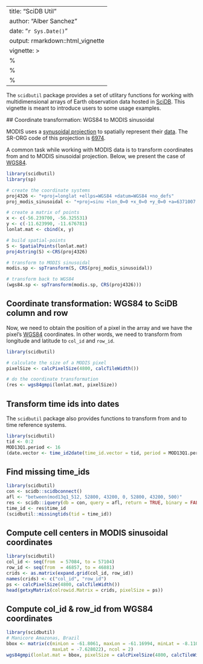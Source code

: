 ---
title: "SciDB Util"
author: "Alber Sanchez"
date: "`r Sys.Date()`"
output: rmarkdown::html_vignette
vignette: >
  %\VignetteIndexEntry{Vignette Title}
  %\VignetteEngine{knitr::rmarkdown}
  %\VignetteEncoding{UTF-8}
  ---
  
  
  
  The `scidbutil` package provides a set of utlitary functions for working with multidimensional arrays of Earth observation data hosted in [SciDB](http://scidb.org/). This vignette is meant to introduce users to some usage examples.
  
  
  
  ## Coordinate transformation: WGS84 to MODIS sinusoidal
  
  MODIS uses a [synusoidal projection](https://en.wikipedia.org/wiki/Sinusoidal_projection) to spatially represent their [data](https://code.env.duke.edu/projects/mget/wiki/SinusoidalMODIS). The SR-ORG code of this projection is [6974](http://spatialreference.org/ref/sr-org/6974/).
  
  A common task while working with MODIS data is to transform coordinates from and to MODIS sinusoidal projection. Below, we present the case of [WGS84](https://en.wikipedia.org/wiki/WGS84).
  
  
  ```r
library(scidbutil)
library(sp)

# create the coordinate systems
proj4326 <- "+proj=longlat +ellps=WGS84 +datum=WGS84 +no_defs"
proj_modis_sinusoidal <- "+proj=sinu +lon_0=0 +x_0=0 +y_0=0 +a=6371007.181 +b=6371007.181 +units=m +no_defs"

# create a matrix of points
x <- c(-56.239700, -56.325531)
y <- c(-11.623990, -11.676781)
lonlat.mat <- cbind(x, y)

# build spatial-points
S <- SpatialPoints(lonlat.mat)
proj4string(S) <-CRS(proj4326)

# transform to MODIS sinusoidal
modis.sp <- spTransform(S, CRS(proj_modis_sinusoidal))

# transform back to WGS84
(wgs84.sp <- spTransform(modis.sp, CRS(proj4326)))
```


## Coordinate transformation: WGS84 to SciDB column and row

Now, we need to obtain the position of a pixel in the array and we have the pixel's  [WGS84](https://en.wikipedia.org/wiki/WGS84) coordinates. In other words, we need to transform from longitude and latitude to `col_id` and `row_id`.

```r
library(scidbutil)

# calculate the size of a MODIS pixel
pixelSize <- calcPixelSize(4800, calcTileWidth())

# do the coordinate transformation
(res <- wgs84gmpi(lonlat.mat, pixelSize))
```


## Transform time ids into dates

The `scidbutil` package also provides functions to transform from and to time reference systems.


```r
library(scidbutil)
tid <- 0:2
MOD13Q1.period <- 16 
(date.vector <- time_id2date(time_id.vector = tid, period = MOD13Q1.period))
```


## Find missing time_ids

```r
library(scidbutil)
con <- scidb::scidbconnect()
afl <- "between(mod13q1_512, 52800, 43200, 0, 52800, 43200, 500)"
res <- scidb::iquery(db = con, query = afl, return = TRUE, binary = FALSE)
time_id <- res$time_id
(scidbutil::missingtids(tid = time_id))
```


## Compute cell centers in MODIS sinusoidal coordinates
```r
library(scidbutil)
col_id <- seq(from  = 57084, to = 57104)
row_id <- seq(from  = 46857, to = 46881)
crids <- as.matrix(expand.grid(col_id, row_id))
names(crids) <- c("col_id", "row_id")
ps <- calcPixelSize(4800, calcTileWidth())
head(getxyMatrix(colrowid.Matrix = crids, pixelSize = ps))
```


## Compute col_id & row_id from WGS84 coordinates
```r
library(scidbutil)
# Manicore Amazonas, Brazil
bbox <- matrix(c(minLon = -61.8061, maxLon = -61.16994, minLat = -8.110165, 
                 maxLat = -7.628022), ncol = 2)
wgs84gmpi(lonlat.mat = bbox, pixelSize = calcPixelSize(4800, calcTileWidth()))
```
